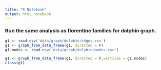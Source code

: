 ```yaml
---
title: "R Notebook"
output: html_notebook
---
```

### Run the same analysis as florentine families for dolphin graph.


```r
g1 <- read.csv('data/graph/dolphin/edges.csv')
g1 <- graph_from_data_frame(g1, directed = F)
g1.nodes <- read.csv('data/graph/dolphin/nodes.csv')

g1 <- graph_from_data_frame(g1, directed = F,vertices = g1.nodes)
class(g1)
```

